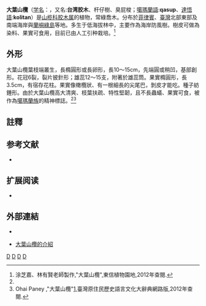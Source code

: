 {{Speciesbox 
| taxon = Palaquium formosanum
| authority = [[早田文藏|Hayata]]
}}

'''大葉山欖'''（[[学名|学名]]：{{lang|la|''Palaquium formosanum''}}，又名:'''台湾胶木'''、杆仔樹、臭屁梭；[[噶瑪蘭語|噶瑪蘭語]]:'''qasup'''、[[達悟語|達悟語]]:'''kolitan'''）是[[山榄科|山榄科]][[胶木属|胶木属]]的植物，常綠喬木。分布於[[菲律賓|菲律賓]]、[[臺灣|臺灣]]北部東部及南端海岸與[[蘭嶼|蘭嶼]][[綠島|綠島]]等地。多生于低海拔林中，主要作為海岸防風樹。樹皮可做為染料、果實可食用，目前已由人工引种栽培。<ref name=qasupdongxin>涂芝嘉、林有賢老師製作,"大葉山欖"{{cite web |url=http://www.dsps.kl.edu.tw/~dsps034/plant/dy/index.htm |title=存档副本 |accessdate=2012-12-23 |deadurl=yes |archiveurl=https://web.archive.org/web/20121227120540/http://www.dsps.kl.edu.tw/~dsps034/plant/dy/index.htm |archivedate=2012-12-27 }},東信植物園地,2012年查閱.</ref>

==外形==
大葉山欖葉枝端叢生，長橢圓形或長卵形，長10～15cm，先端圓或稍凹，基部創形。花冠6裂，裂片披針形；雄蕊12～15支，附著於雄蕊筒。果實橢圓形，長3.5cm，有宿存花柱。果實像橄欖狀、有一根細長的尖尾巴，剝皮才能吃。種子紡錘形。由於大葉山欖高大清爽、枝葉扶疏、特性堅韌，且不長蟲蟻、果實可食，被作為[[噶瑪蘭族|噶瑪蘭族]]的精神標誌。<ref name=qasupdongxin/><ref>Ohai Paney ,"大葉山欖"[http://210.240.134.48/citing_content.asp?id=3524&keyword=%BE%BF%BA%BF%C4%F5%B1%DA]{{dead link|date=2017年12月 |bot=InternetArchiveBot |fix-attempted=yes }},臺灣原住民歷史語言文化大辭典網路版,2012年查閱.</ref>

==註釋==
{{reflist}}

== 参考文献 ==
{{refbegin}}
* {{TaiBNET| zh=大叶山榄 | id=202853 | binomial=Palaquium formosanum | authority=Hayata, 1911 | var= | accessdate=2013-01-24}}
{{refend}}

== 扩展阅读 ==
{{refbegin}}
* {{wikispecies-inline|Palaquium formosanum|大叶山榄}}
{{refend}}
==外部連結==
<div class="references-small">
*{{cite web| url =http://www.bioinfo.cn/db05/KmzwSpecies.php?action=view&id=20771| title =台湾胶木| work =《中国高等植物数据库全库》| publisher =中国科学院微生物研究所| author =昆明植物研究所| accessdate =2009-02-25| deadurl =yes| archiveurl =https://web.archive.org/web/20160305080759/http://www.bioinfo.cn/db05/KmzwSpecies.php?action=view&id=20771| archivedate =2016-03-05}}
</div>
*[http://digiarch.sinica.edu.tw/content.jsp?option_id=2442&index_info_id=821 大葉山欖的介紹]{{Wayback|url=http://digiarch.sinica.edu.tw/content.jsp?option_id=2442&index_info_id=821 |date=20120120155425 }}
{{Taxonbar|from=Q10937874}}

[[Category:胶木属|D]]
[[Category:行道樹|D]]
[[Category:台灣植物|D]]
[[Category:菲律賓植物|D]]